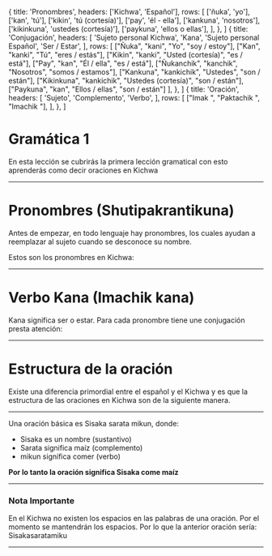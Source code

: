 
  {
    title: 'Pronombres',
    headers: ['Kichwa', 'Español'],
    rows: [
      ['ñuka', 'yo'],
      ['kan', 'tú'],
      ['kikin', 'tú (cortesía)'],
      ['pay', 'él - ella'],
      ['kankuna', 'nosotros'],
      ['kikinkuna', 'ustedes (cortesía)'],
      ['paykuna', 'ellos o ellas'],
    ],
  },
]
  {
    title: 'Conjugación',
    headers: [
      'Sujeto personal Kichwa',
      'Kana',
      'Sujeto personal Español',
      'Ser / Estar',
    ],
    rows: [
      ["Ñuka", "kani", "Yo", "soy / estoy"],
      ["Kan", "kanki", "Tú", "eres / estás"],
      ["Kikin", "kanki", "Usted (cortesía)", "es / está"],
      ["Pay", "kan", "Él / ella", "es / está"],
      ["Ñukanchik", "kanchik", "Nosotros", "somos / estamos"],
      ["Kankuna", "kankichik", "Ustedes", "son / están"],
      ["Kikinkuna", "kankichik", "Ustedes (cortesía)", "son / están"],
      ["Paykuna", "kan", "Ellos / ellas", "son / están"]
    ],
  },
]
  {
    title: 'Oración',
    headers: [
      'Sujeto',
      'Complemento',
      'Verbo',
    ],
    rows: [
      ["Imak ", "Paktachik ", "Imachik "],
    ],
  },
]

# **Gramática 1**

En esta lección se cubrirás la primera lección gramatical con esto aprenderás como decir oraciones
 en Kichwa 
<hr/> 

# **Pronombres (Shutipakrantikuna)**
Antes de empezar, en todo lenguaje hay pronombres, los cuales ayudan a reemplazar al sujeto cuando se 
desconoce su nombre. 

Estos son los pronombres en Kichwa: 
<TablesWithTabs tables={tablesData} />
<hr/> 

# **Verbo Kana (Imachik kana)**
Kana significa ser o estar. Para cada pronombre tiene une conjugación presta atención:
<TablesWithTabs tables={tablesData2} />
<hr/> 

# **Estructura de la oración**
Existe una diferencia primordial entre el español y el Kichwa y es que la estructura de las oraciones en Kichwa son 
de la siguiente manera. 
<TablesWithTabs tables={tablesData3} />
<hr/> 

<ComicSpeechBubble text="" character = "humu" alignment="right" >
Una oración básica es Sisaka sarata mikun, donde:

- Sisaka es un nombre (sustantivo)
- Sarata significa maíz (complemento)
- mikun significa comer (verbo)

**Por lo tanto la oración	significa Sisaka come maíz**
</ComicSpeechBubble>
<hr />


### **Nota Importante**
<ComicSpeechBubble text="" character = "humuFeliz" >
En el Kichwa no existen los espacios en las palabras de una oración. Por el momento se mantendrán los espacios.
Por lo que la anterior oración sería: Sisakasaratamiku
</ComicSpeechBubble>
 
<hr />
<Quiz lecture="grammar-1" />